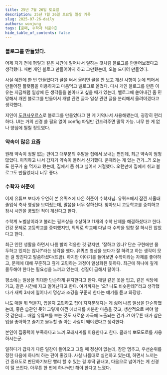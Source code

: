 ```yaml
---
title: 25년 7월 26일 토요일
description: 25년 7월 26일 토요일 일상 기록
slug: 2025-07-26-daily
authors: wonjung
tags: [운때, 수학자 허준이]
hide_table_of_contents: false
---
```



### 블로그를 만들었다.

어제 자기 전에 평일과 같은 시간에 일어나서 일하는 것처럼 블로그를 만들어보겠다고 생각했다.
매번 개인 블로그 만들어야지 하고 그만뒀는데, 오늘 드디어 만들었다.

사실 예전에 한 번 만들었다가 글을 써서 올리면 글을 안 보고 개선 사항이 눈에 띄어서 만들어진 플랫폼을 이용하자고 마음먹고 벨로그로 옮겼다.
다시 개인 블로그를 만든 이유는 지금처럼 일상에 든 생각들을 쏟아내고 싶을 때가 있는데, 벨로그에 쏟아내긴 좀 민망해서 개인 블로그를 만들어서 개발 관련 글과 일상 관련 글을 분리해서 올려야겠다고 생각했다.

지인이 [도큐사우르스](https://docusaurus.io/ko/)로 블로그를 만들었다고 한 게 기억나서 사용해봤는데, 굉장히 편리하다.
UI는 거의 신경 쓸 필요 없이 config 파일만 건드려주면 딸깍 가능.
너무 한 게 없나 양심에 찔릴 정도였다.

### 약속이 많은 요즘

원래 약속이 정말 없는 편이고 대부분의 주말을 집에서 보내는 편인데, 최근 약속이 엄청 많았다.
이직하고 나서 갑자기 약속이 몰려서 신기했다.
운때라는 게 있는 건가...?!
오늘도 친구가 술 먹자고 했는데, 집에서 좀 쉬고 싶어서 거절했다.
오랜만에 집에서 쉬고 블로그도 만들었더니 너무 좋다.

### 수학자 허준이

<YouTube videoId="OLDhaqosPtA" />

어제 유튜브 보다가 우연히 본 유퀴즈에 나온 허준이 수학자님.
유퀴즈에서 잠깐 서울대 졸업식 축사 영상을 보여줬는데, 말씀을 너무 잘하신다.
찾아보니 고등학교를 중퇴하고 잠시 시인을 꿈꿨던 적이 계신다고 한다.

수학계 노벨상이라고 불리는 필즈상을 수상하고 11개의 수학 난제를 해결하셨다고 한다.
건강 문제로 고등학교를 중퇴했지만, 의외로 학교에 다닐 때 수학을 엄청 잘 하시진 않았다고 한다.

최근 인턴 생활을 하면서 나름 빨리 적응한 것 같지만, '잘하고 있나? 단순 구현에만 몰두하고 있지는 않나?'라는 생각을 했다.
유퀴즈 영상을 보다가 잘 하려고 하는 생각이 모든 걸 망친다고 말씀하셨다(뜨끔).
하지만 이야기를 들어보면 수학이라는 자체를 좋아하고, 문제에 대해 꾸준하고 깊게 고민하는 과정이 일상화된 듯하다.
최근에 하나에 깊게 몰두해야 한다는 필요성을 느끼고 있는데, 성질이 급해서 탈이다.

평소에는 일상을 최대한 단순하게 유지한다고 한다.
매일 같은 옷을 입고, 같은 식당에 가고, 같은 시간에 자고 일어난다고 한다.
여기까지는 '오? 나도 비슷한데?'라고 생각했다가 새벽 3시에 일어나서 명상과 조깅을 꾸준히 한다는 얘기를 듣고 와장창.

나도 매일 뭐 먹을지, 입을지 고민하고 집이 지저분해지는 게 싫어 나름 일상을 단순화했는데, 좋은 습관인 듯?!
그렇게 아낀 에너지를 차분한 마음을 갖고, 생산적으로 써야 할 것 같은데...
매일 유튜브를 보는 것도 새로운 자극에 노출되는 건가..?!
아무튼 내가 삼은 업을 좋아하고 즐기고 몰두할 줄 아는 사람이 돼야겠다고 생각한다.

본인이 집중력이 부족하다고 느껴 모래시계를 이용한다고 한다.
클래식 뽀모도로를 사용하시는군.

일하다가 갑자기 다른 일감이 들어오고 그럴 때 정신이 없는데, 잠깐 멈추고, 우선순위를 정한 다음에 하나씩 하는 편이 좋겠다.
사실 나름대로 실천하고 있는데, 하면서 느끼는 건 중요도로 판단하기보단 빨리 할 수 있는 걸 후딱 끝내고, 다음으로 넘어가는 게 신경이 덜 쓰인다.
아무튼 한 번에 하나씩만 해야 한다고 느꼈다.
